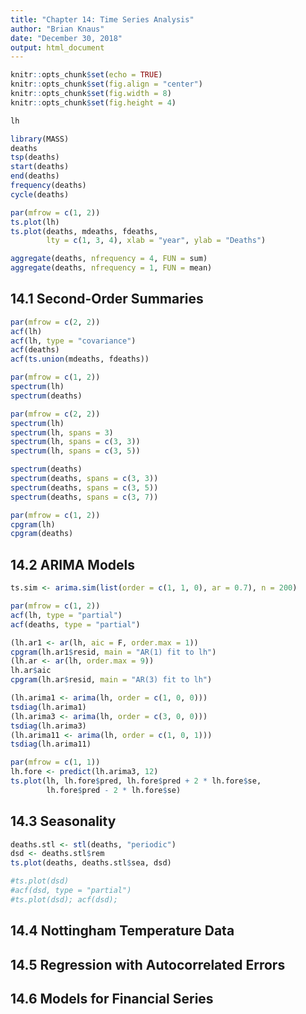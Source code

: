 ```yaml
---
title: "Chapter 14: Time Series Analysis"
author: "Brian Knaus"
date: "December 30, 2018"
output: html_document
---
```


```r
knitr::opts_chunk$set(echo = TRUE)
knitr::opts_chunk$set(fig.align = "center")
knitr::opts_chunk$set(fig.width = 8)
knitr::opts_chunk$set(fig.height = 4)
```


```r
lh
```



```r
library(MASS)
deaths
tsp(deaths)
start(deaths)
end(deaths)
frequency(deaths)
cycle(deaths)
```

```r
par(mfrow = c(1, 2))
ts.plot(lh)
ts.plot(deaths, mdeaths, fdeaths,
        lty = c(1, 3, 4), xlab = "year", ylab = "Deaths")
```


```r
aggregate(deaths, nfrequency = 4, FUN = sum)
aggregate(deaths, nfrequency = 1, FUN = mean)
```


## 14.1 Second-Order Summaries


```r
par(mfrow = c(2, 2))
acf(lh)
acf(lh, type = "covariance")
acf(deaths)
acf(ts.union(mdeaths, fdeaths))
```


```r
par(mfrow = c(1, 2))
spectrum(lh)
spectrum(deaths)
```


```r
par(mfrow = c(2, 2))
spectrum(lh)
spectrum(lh, spans = 3)
spectrum(lh, spans = c(3, 3))
spectrum(lh, spans = c(3, 5))
```


```r
spectrum(deaths)
spectrum(deaths, spans = c(3, 3))
spectrum(deaths, spans = c(3, 5))
spectrum(deaths, spans = c(3, 7))
```


```r
par(mfrow = c(1, 2))
cpgram(lh)
cpgram(deaths)
```


## 14.2 ARIMA Models


```r
ts.sim <- arima.sim(list(order = c(1, 1, 0), ar = 0.7), n = 200)
```

```r
par(mfrow = c(1, 2))
acf(lh, type = "partial")
acf(deaths, type = "partial")
```


```r
(lh.ar1 <- ar(lh, aic = F, order.max = 1))
cpgram(lh.ar1$resid, main = "AR(1) fit to lh")
(lh.ar <- ar(lh, order.max = 9))
lh.ar$aic
cpgram(lh.ar$resid, main = "AR(3) fit to lh")
```


```r
(lh.arima1 <- arima(lh, order = c(1, 0, 0)))
tsdiag(lh.arima1)
(lh.arima3 <- arima(lh, order = c(3, 0, 0)))
tsdiag(lh.arima3)
(lh.arima11 <- arima(lh, order = c(1, 0, 1)))
tsdiag(lh.arima11)
```


```r
par(mfrow = c(1, 1))
lh.fore <- predict(lh.arima3, 12)
ts.plot(lh, lh.fore$pred, lh.fore$pred + 2 * lh.fore$se,
        lh.fore$pred - 2 * lh.fore$se)
```


## 14.3 Seasonality


```r
deaths.stl <- stl(deaths, "periodic")
dsd <- deaths.stl$rem
ts.plot(deaths, deaths.stl$sea, dsd)
```


```r
#ts.plot(dsd)
#acf(dsd, type = "partial")
#ts.plot(dsd); acf(dsd); 
```





## 14.4 Nottingham Temperature Data



## 14.5 Regression with Autocorrelated Errors



## 14.6 Models for Financial Series



